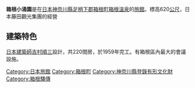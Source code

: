 {{Unreferenced|time=2012-03-30T18:45:27+00:00 }}
'''箱根小涌園'''是在[[日本|日本]][[神奈川縣|神奈川縣]][[足柄下郡|足柄下郡]][[箱根町|箱根町]][[箱根溫泉|箱根溫泉]]的[[旅館|旅館]]。標高620[[公尺|公尺]]，日本藤田觀光集團的經營

==建築特色==
[[日本|日本]][[建築師|建築師]][[吉村順三|吉村順三]]設計，共220間房，於1959年完工。有箱根區內最大的會議設施。

{{DEFAULTSORT:Hakone Kowakien}}
[[Category:日本旅館|Category:日本旅館]]
[[Category:箱根町|Category:箱根町]]
[[Category:神奈川縣登錄有形文化財|Category:神奈川縣登錄有形文化財]]
[[Category:箱根驛傳|Category:箱根驛傳]]